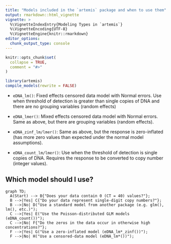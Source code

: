 ```yaml
---
title: "Models included in the `artemis` package and when to use them"
output: rmarkdown::html_vignette
vignette: >
  %\VignetteIndexEntry{Modeling Types in `artemis`}
  %\VignetteEncoding{UTF-8}
  %\VignetteEngine{knitr::rmarkdown}
editor_options: 
  chunk_output_type: console
---
```


```r
knitr::opts_chunk$set(
  collapse = TRUE,
  comment = "#>"
)
```

```r
library(artemis)
compile_models(rewrite = FALSE)
```

- `eDNA_lm()`: Fixed effects censored data model with Normal errors. Use when threshold of detection is greater than single copies of DNA and there are no grouping variables (random effects)

- `eDNA_lmer()`: Mixed effects censored data model with Normal errors. Same as above, but there are grouping variables (random effects).

- `eDNA_zinf_lm/lmer()`: Same as above, but the response is zero-inflated (has more zero values than expected under the normal model assumptions).

- `eDNA_count_lm/lmer()`: Use when the threshold of detection is single copies of DNA. Requires the response to be converted to copy number (integer values). 


## Which model should I use?

```mermaid
graph TD;
  A(Start) --> B{"Does your data contain 0 (CT = 40) values?"};
  B -->|Yes| C{"Do your data represent single-digit copy numbers?"};
  B -->|No| D("Use a standard model from another package (e.g. glm(), lm(), etc.)");
  C -->|Yes| E("Use the Poisson-distributed GLM models (eDNA_count())");
  C -->|No| F{"Do the zeros in the data occur in otherwise high concentrations?"};
  F -->|Yes| G("Use a zero-inflated model (eDNA_lm*_zinf())");
  F -->|No| H("Use a censored-data model (eDNA_lm*())"); 
```
